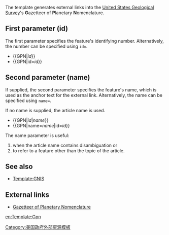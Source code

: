 {{Documentation subpage}}
<!-- PLEASE ADD CATEGORIES AND INTERWIKIS AT THE BOTTOM OF THIS PAGE -->
{{Uses Wikidata|P2824}}
The {{tl|GPN}} template generates external links into the [[United States Geological Survey]]'s '''G'''azetteer of '''P'''lanetary '''N'''omenclature.

==First parameter (id)==
The first parameter specifies the feature's identifying number. Alternatively, the number can be specified using <code>id=</code>.

* <nowiki>{{</nowiki>GPN|''id''}}
* <nowiki>{{</nowiki>GPN|id=''id''}}

==Second parameter (name)==
If supplied, the second parameter specifies the feature's name, which is used as the anchor text for the external link. Alternatively, the name can be specified using <code>name=</code>.

If no name is supplied, the article name is used.

* <nowiki>{{</nowiki>GPN|''id''|''name''}}
* <nowiki>{{</nowiki>GPN|name=''name''|id=''id''}}

The name parameter is useful:
# when the article name contains disambiguation or 
# to refer to a feature other than the topic of the article.

==See also==
*[[Template:GNIS]]

==External links==
* [http://planetarynames.wr.usgs.gov/index.html Gazetteer of Planetary Nomenclature]

<includeonly>
<!-- CATEGORIES AND INTERWIKIS HERE, THANKS -->
[[en:Template:Gpn]]

[[Category:外部资源模板|{{PAGENAME}}]]
[[Category:美国政府外部资源模板]]
</includeonly>